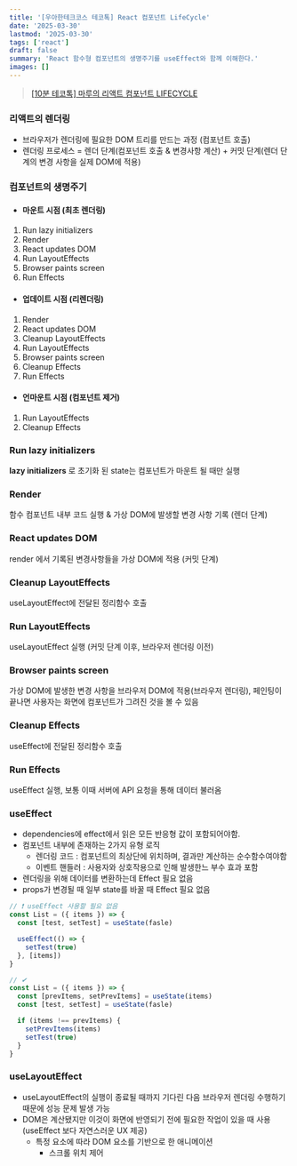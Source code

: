 ```yaml
---
title: '[우아한테크코스 테코톡] React 컴포넌트 LifeCycle'
date: '2025-03-30'
lastmod: '2025-03-30'
tags: ['react']
draft: false
summary: 'React 함수형 컴포넌트의 생명주기를 useEffect와 함께 이해한다.'
images: []
---
```


> [[10분 테코톡] 마루의 리액트 컴포넌트 LIFECYCLE](https://www.youtube.com/watch?v=wLPHtaSfCmU)

### 리액트의 렌더링

- 브라우저가 렌더링에 필요한 DOM 트리를 만드는 과정 (컴포넌트 호출)
- 렌더링 프로세스 = 렌더 단계(컴포넌트 호출 & 변경사항 계산) + 커밋 단계(렌더 단계의 변경 사항을 실제 DOM에 적용)

### 컴포넌트의 생명주기

- #### 마운트 시점 (최초 렌더링)

1. Run lazy initializers
2. Render
3. React updates DOM
4. Run LayoutEffects
5. Browser paints screen
6. Run Effects

- #### 업데이트 시점 (리렌더링)

1. Render
2. React updates DOM
3. Cleanup LayoutEffects
4. Run LayoutEffects
5. Browser paints screen
6. Cleanup Effects
7. Run Effects

- #### 언마운트 시점 (컴포넌트 제거)

1. Run LayoutEffects
2. Cleanup Effects

### Run lazy initializers

**lazy initializers** 로 초기화 된 state는 컴포넌트가 마운트 될 때만 실행

### Render

함수 컴포넌트 내부 코드 실행 & 가상 DOM에 발생할 변경 사항 기록 (렌더 단계)

### React updates DOM

render 에서 기록된 변경사항들을 가상 DOM에 적용 (커밋 단계)

### Cleanup LayoutEffects

useLayoutEffect에 전달된 정리함수 호출

### Run LayoutEffects

useLayoutEffect 실행 (커밋 단계 이후, 브라우저 렌더링 이전)

### Browser paints screen

가상 DOM에 발생한 변경 사항을 브라우저 DOM에 적용(브라우저 렌더링), 페인팅이 끝나면 사용자는 화면에 컴포넌트가 그려진 것을 볼 수 있음

### Cleanup Effects

useEffect에 전달된 정리함수 호출

### Run Effects

useEffect 실행, 보통 이때 서버에 API 요청을 통해 데이터 불러옴

### useEffect

- dependencies에 effect에서 읽은 모든 반응형 값이 포함되어야함.
- 컴포넌트 내부에 존재하는 2가지 유형 로직
  - 렌더링 코드 : 컴포넌트의 최상단에 위치하며, 결과만 계산하는 순수함수여야함
  - 이벤트 핸들러 : 사용자와 상호작용으로 인해 발생한느 부수 효과 포함
- 렌더링을 위해 데이터를 변환하는데 Effect 필요 없음
- props가 변경될 때 일부 state를 바꿀 때 Effect 필요 없음

```javascript
// ❗ useEffect 사용할 필요 없음
const List = ({ items }) => {
  const [test, setTest] = useState(fasle)

  useEffect(() => {
    setTest(true)
  }, [items])
}
```

```javascript
// ✔
const List = ({ items }) => {
  const [prevItems, setPrevItems] = useState(items)
  const [test, setTest] = useState(fasle)

  if (items !== prevItems) {
    setPrevItems(items)
    setTest(true)
  }
}
```

### useLayoutEffect

- useLayoutEffect의 실행이 종료될 때까지 기다린 다음 브라우저 렌더링 수행하기 때문에 성능 문제 발생 가능
- DOM은 계산됐지만 이것이 화면에 반영되기 전에 필요한 작업이 있을 때 사용(useEffect 보다 자연스러운 UX 제공)
  - 특정 요소에 따라 DOM 요소를 기반으로 한 애니메이션
    - 스크롤 위치 제어
